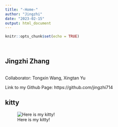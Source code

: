 ```yaml
---
title: "-Home-"
author: "Jingzhi"
date: "2023-02-15"
output: html_document
---
```


```r
knitr::opts_chunk$set(echo = TRUE)
```

<br>

## Jingzhi Zhang

<br>
Collaborator: Tongxin Wang, Xingtan Yu
<br>

Link to my Github Page: https://github.com/jingzhi714

## kitty

![Here is my kitty!](./kitty.jpeg)



